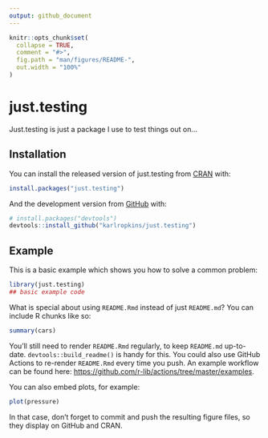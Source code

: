 ```yaml
---
output: github_document
---
```


<!-- README.md is generated from README.Rmd. Please edit that file -->

```r
knitr::opts_chunk$set(
  collapse = TRUE,
  comment = "#>",
  fig.path = "man/figures/README-",
  out.width = "100%"
)
```

# just.testing

<!-- badges: start -->
<!-- badges: end -->

Just.testing is just a package I use to test things out on... 

## Installation

You can install the released version of just.testing from [CRAN](https://CRAN.R-project.org) with:

``` r
install.packages("just.testing")
```

And the development version from [GitHub](https://github.com/) with:

``` r
# install.packages("devtools")
devtools::install_github("karlropkins/just.testing")
```
## Example

This is a basic example which shows you how to solve a common problem:

```r
library(just.testing)
## basic example code
```

What is special about using `README.Rmd` instead of just `README.md`? You can include R chunks like so:

```r
summary(cars)
```

You'll still need to render `README.Rmd` regularly, to keep `README.md` up-to-date. `devtools::build_readme()` is handy for this. You could also use GitHub Actions to re-render `README.Rmd` every time you push. An example workflow can be found here: <https://github.com/r-lib/actions/tree/master/examples>.

You can also embed plots, for example:

```r
plot(pressure)
```

In that case, don't forget to commit and push the resulting figure files, so they display on GitHub and CRAN.
